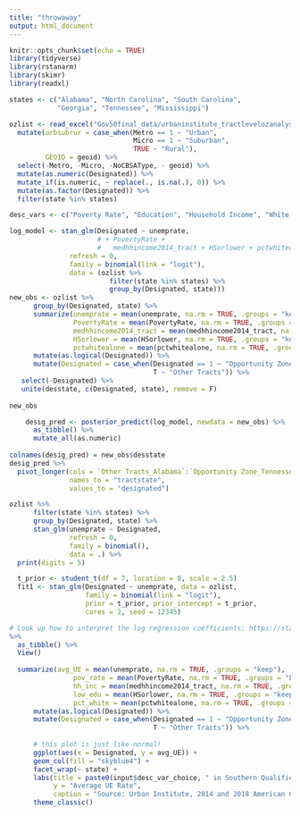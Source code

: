 ```yaml
---
title: "throwaway"
output: html_document
---
```


```r
knitr::opts_chunk$set(echo = TRUE)
library(tidyverse)
library(rstanarm)
library(skimr)
library(readxl)
```

```r
states <- c("Alabama", "North Carolina", "South Carolina",
            "Georgia", "Tennessee", "Mississippi")

ozlist <- read_excel("Gov50final_data/urbaninstitute_tractlevelozanalysis_update1242018.xlsx") %>% 
  mutate(urbsubrur = case_when(Metro == 1 ~ "Urban",
                               Micro == 1 ~ "Suburban",
                               TRUE ~ "Rural"),
         GEOID = geoid) %>% 
  select(-Metro, -Micro, -NoCBSAType, - geoid) %>% 
  mutate(as.numeric(Designated)) %>% 
  mutate_if(is.numeric, ~ replace(., is.na(.), 0)) %>% 
  mutate(as.factor(Designated)) %>% 
  filter(state %in% states)

desc_vars <- c("Poverty Rate", "Education", "Household Income", "White Population", "Unemployment")
```

```r
log_model <- stan_glm(Designated ~ unemprate,
                      # + PovertyRate +
                      #   medhhincome2014_tract + HSorlower + pctwhitealone,
               refresh = 0,
               family = binomial(link = "logit"),
               data = (ozlist %>%
                         filter(state %in% states) %>%
                         group_by(Designated, state)))
new_obs <- ozlist %>% 
      group_by(Designated, state) %>% 
      summarize(unemprate = mean(unemprate, na.rm = TRUE, .groups = "keep"),
                PovertyRate = mean(PovertyRate, na.rm = TRUE, .groups = "keep"),
                medhhincome2014_tract = mean(medhhincome2014_tract, na.rm = TRUE, .groups = "keep"),
                HSorlower = mean(HSorlower, na.rm = TRUE, .groups = "keep"),
                pctwhitealone = mean(pctwhitealone, na.rm = TRUE, .groups = "keep")) %>%
      mutate(as.logical(Designated)) %>% 
      mutate(Designated = case_when(Designated == 1 ~ "Opportunity Zone",
                                    T ~ "Other Tracts")) %>% 
   select(-Designated) %>% 
   unite(desstate, c(Designated, state), remove = F)
    
new_obs

    desig_pred <- posterior_predict(log_model, newdata = new_obs) %>% 
      as_tibble() %>% 
      mutate_all(as.numeric)
    
colnames(desig_pred) = new_obs$desstate
desig_pred %>% 
  pivot_longer(cols = `Other Tracts_Alabama`:`Opportunity Zone_Tennessee`,
               names_to = "tractstate",
               values_to = "designated")
```

```r
ozlist %>%
      filter(state %in% states) %>%
      group_by(Designated, state) %>%
      stan_glm(unemprate ~ Designated,
               refresh = 0,
               family = binomial(),
               data = .) %>% 
  print(digits = 5)

  t_prior <- student_t(df = 7, location = 0, scale = 2.5)
  fit1 <- stan_glm(Designated ~ unemprate, data = ozlist, 
                   family = binomial(link = "logit"), 
                   prior = t_prior, prior_intercept = t_prior,  
                   cores = 2, seed = 12345)

# Look up how to interpret the log regression coefficients: https://stats.idre.ucla.edu/other/mult-pkg/faq/general/faq-how-do-i-interpret-odds-ratios-in-logistic-regression/  
%>% 
  as_tibble() %>% 
  View()
  
  summarize(avg_UE = mean(unemprate, na.rm = TRUE, .groups = "keep"),
                pov_rate = mean(PovertyRate, na.rm = TRUE, .groups = "keep"),
                hh_inc = mean(medhhincome2014_tract, na.rm = TRUE, .groups = "keep"),
                low_edu = mean(HSorlower, na.rm = TRUE, .groups = "keep"),
                pct_white = mean(pctwhitealone, na.rm = TRUE, .groups = "keep")) %>%
      mutate(as.logical(Designated)) %>% 
      mutate(Designated = case_when(Designated == 1 ~ "Opportunity Zone",
                                    T ~ "Other Tracts")) %>% 
      
      # this plot is just like normal!
      ggplot(aes(x = Designated, y = avg_UE)) +
      geom_col(fill = "skyblue4") +
      facet_wrap(~ state) +
      labs(title = paste0(input$desc_var_choice, " in Southern Qualified Opportunity Zones"),
           y = "Average UE Rate",
           caption = "Source: Urban Institute, 2014 and 2018 American Community Surveys") +
      theme_classic()
```

